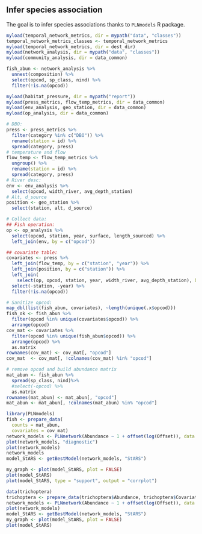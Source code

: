 ## Infer species association 

The goal is to infer species associations thanks to `PLNmodels` R package. 

```r
myload(temporal_network_metrics, dir = mypath("data", "classes"))
temporal_network_metrics_classes <- temporal_network_metrics
myload(temporal_network_metrics, dir = dest_dir)
myload(network_analysis, dir = mypath("data", "classes"))
myload(community_analysis, dir = data_common)
```

```r
fish_abun <- network_analysis %>%
  unnest(composition) %>%
  select(opcod, sp_class, nind) %>%
  filter(!is.na(opcod))
```

```r
myload(habitat_pressure, dir = mypath("report"))
myload(press_metrics, flow_temp_metrics, dir = data_common)
myload(env_analysis, geo_station, dir = data_common)
myload(op_analysis, dir = data_common)

# DBO:
press <- press_metrics %>%
  filter(category %in% c("DBO")) %>%
  rename(station = id) %>%
  spread(category, press)
# temperature and flow 
flow_temp <- flow_temp_metrics %>%
  ungroup() %>%
  rename(station = id) %>%
  spread(category, press)
# River desc:
env <- env_analysis %>%
  select(opcod, width_river, avg_depth_station)
# Alt, d_source
position <- geo_station %>%
  select(station, alt, d_source)

# Collect data:
## Fish operation:
op <- op_analysis %>%
  select(opcod, station, year, surface, length_sourced) %>%
  left_join(env, by = c("opcod"))

## covariate table:
covariates <- press %>% 
  left_join(flow_temp, by = c("station", "year")) %>%
  left_join(position, by = c("station")) %>%
  left_join(
    select(op, opcod, station, year, width_river, avg_depth_station), by = c("station", "year")) %>%
  select(-station, -year) %>%
  filter(!is.na(opcod))


```

```r

# Sanitize opcod:
map_dbl(list(fish_abun, covariates), ~length(unique(.x$opcod))) 
fish_ok <- fish_abun %>%
  filter(opcod %in% unique(covariates$opcod)) %>%
  arrange(opcod)
cov_mat <- covariates %>%
  filter(opcod %in% unique(fish_abun$opcod)) %>%
  arrange(opcod) %>%
  as.matrix
rownames(cov_mat) <- cov_mat[, "opcod"] 
cov_mat  <- cov_mat[, !colnames(cov_mat) %in% "opcod"] 

# remove opcod and build abundance matrix
mat_abun <- fish_abun %>%
  spread(sp_class, nind)%>%
  #select(-opcod) %>%
  as.matrix
rownames(mat_abun) <- mat_abun[, "opcod"] 
mat_abun <- mat_abun[, !colnames(mat_abun) %in% "opcod"]

```

```r
library(PLNmodels)
fish <- prepare_data(
  counts = mat_abun, 
  covariates = cov_mat)
network_models <- PLNnetwork(Abundance ~ 1 + offset(log(Offset)), data = fish)
plot(network_models, "diagnostic")
plot(network_models)
network_models
model_StARS <- getBestModel(network_models, "StARS")

my_graph <- plot(model_StARS, plot = FALSE)
plot(model_StARS)
plot(model_StARS, type = "support", output = "corrplot")
```


```r
data(trichoptera)
trichoptera <- prepare_data(trichoptera$Abundance, trichoptera$Covariate)
network_models <- PLNnetwork(Abundance ~ 1 + offset(log(Offset)), data = trichoptera)
plot(network_models)
model_StARS <- getBestModel(network_models, "StARS")
my_graph <- plot(model_StARS, plot = FALSE)
plot(model_StARS)
```

